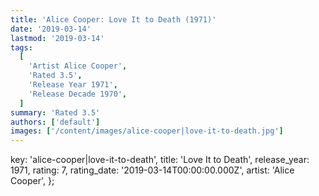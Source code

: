 ```yaml
---
title: 'Alice Cooper: Love It to Death (1971)'
date: '2019-03-14'
lastmod: '2019-03-14'
tags:
  [
    'Artist Alice Cooper',
    'Rated 3.5',
    'Release Year 1971',
    'Release Decade 1970',
  ]
summary: 'Rated 3.5'
authors: ['default']
images: ['/content/images/alice-cooper|love-it-to-death.jpg']
---
```


  key: 'alice-cooper|love-it-to-death',
  title: 'Love It to Death',
  release_year: 1971,
  rating: 7,
  rating_date: '2019-03-14T00:00:00.000Z',
  artist: 'Alice Cooper',
};

<MusicRating data={data} />
